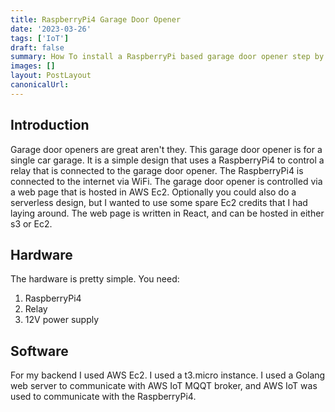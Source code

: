 ```yaml
---
title: RaspberryPi4 Garage Door Opener 
date: '2023-03-26'
tags: ['IoT']
draft: false
summary: How To install a RaspberryPi based garage door opener step by step. 
images: []
layout: PostLayout
canonicalUrl:
---
```


## Introduction
Garage door openers are great aren't they.  This garage door opener
is for a single car garage.  It is a simple design that uses a RaspberryPi4
to control a relay that is connected to the garage door opener.  The
RaspberryPi4 is connected to the internet via WiFi.  The garage door
opener is controlled via a web page that is hosted in AWS Ec2. Optionally
you could also do a serverless design, but I wanted to use some spare Ec2 credits
that I had laying around. The web page is written in React, and can be hosted in either
s3 or Ec2.  

## Hardware
The hardware is pretty simple.  You need:

1. RaspberryPi4
2. Relay
4. 12V power supply

## Software
For my backend I used AWS Ec2.  I used a t3.micro instance.  I used a Golang web server to
communicate with AWS IoT MQQT broker, and AWS IoT was used to communicate with the RaspberryPi4.

